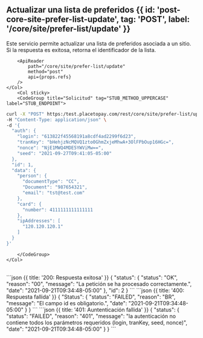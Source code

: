 


## Actualizar una lista de preferidos {{ id: 'post-core-site-prefer-list-update', tag: 'POST', label: '/core/site/prefer-list/update' }}

<Row>
    <Col>
        Este servicio permite actualizar una lista de preferidos asociada a un sitio. Si la respuesta es exitosa, retorna el identificador de la lista.
    
        <ApiReader
            path="/core/site/prefer-list/update"
            method="post"
            api={props.refs}
        />
    </Col>
        <Col sticky>
        <CodeGroup title="Solicitud" tag="STUB_METHOD_UPPERCASE" label="STUB_ENDPOINT">
```bash {{title: 'Actualización de lista de preferidos'}}
curl -X "POST" https:/test.placetopay.com/rest/core/site/prefer-list/update \
-H "Content-Type: application/json" \
-d '{
  "auth": {
    "login": "613822f45568191a8cdf4ad2299f6d23",
    "tranKey": "bHehjzNcMQVQ1zto0GhmZxjeMhwA+3OlFPbOup16HGc=",
    "nonce": "NjE1MWQ4MDE5YWViMw==",
    "seed": "2021-09-27T09:41:05-05:00"
  },
  "id": 1,
  "data": {
    "person": {
      "documentType": "CC",
      "Document": "987654321",
      "email": "tst@test.com"
    },
    "card": {
      "number": 4111111111111111
    },
    "ipAddresses": [
      "120.120.120.1"
    ]
  }
}'
```
        </CodeGroup>
    </Col>
</Row>

<Row>
    <Col>
        <ApiReader
            path="/core/site/prefer-list/update"
            method="post"
            type="response"
            api={props.refs}
        />
    </Col>
        <Col sticky>
        <br />
        <CodeGroup title="Respuesta">
```json {{ title: '200: Respuesta exitosa' }}
{
  "status": {
    "status": "OK",
    "reason": "00",
    "message": "La petición se ha procesado correctamente.",
    "date": "2021-09-21T09:34:48-05:00"
  },
  "id": 2
}
```
```json {{ title: '400: Respuesta fallida' }}
{
  "Status": {
    "status": "FAILED",
    "reason": "BR",
    "message": "El campo id es obligatorio.",
    "date": "2021-09-21T09:34:48-05:00"
  }
}
```
```json {{ title: '401: Auntenticación fallida' }}
{
  "status": {
    "status": "FAILED",
    "reason": "401",
    "message": "la autenticación no contiene todos los parámetros requeridos (login, tranKey, seed, nonce)",
    "date": "2021-09-21T09:34:48-05:00"
  }
}
```
        </CodeGroup>
    </Col>
</Row>


